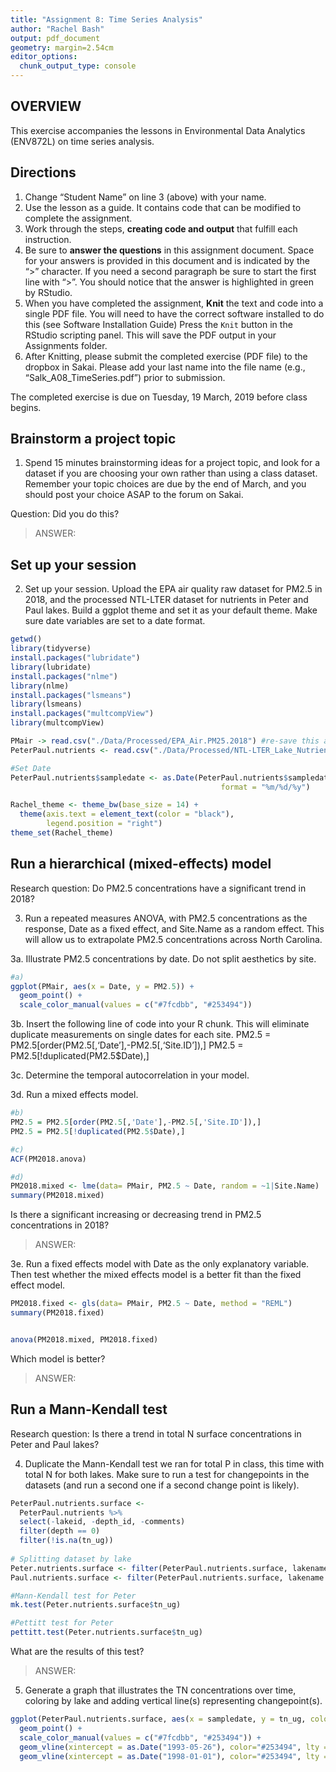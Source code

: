 ```yaml
---
title: "Assignment 8: Time Series Analysis"
author: "Rachel Bash"
output: pdf_document
geometry: margin=2.54cm
editor_options: 
  chunk_output_type: console
---
```


## OVERVIEW

This exercise accompanies the lessons in Environmental Data Analytics (ENV872L) on time series analysis.

## Directions
1. Change "Student Name" on line 3 (above) with your name.
2. Use the lesson as a guide. It contains code that can be modified to complete the assignment.
3. Work through the steps, **creating code and output** that fulfill each instruction.
4. Be sure to **answer the questions** in this assignment document.
Space for your answers is provided in this document and is indicated by the ">" character.
If you need a second paragraph be sure to start the first line with ">".
You should notice that the answer is highlighted in green by RStudio. 
6. When you have completed the assignment, **Knit** the text and code into a single PDF file.
You will need to have the correct software installed to do this (see Software Installation Guide)
Press the `Knit` button in the RStudio scripting panel.
This will save the PDF output in your Assignments folder.
8. After Knitting, please submit the completed exercise (PDF file) to the dropbox in Sakai. Please add your last name into the file name (e.g., "Salk_A08_TimeSeries.pdf") prior to submission.

The completed exercise is due on Tuesday, 19 March, 2019 before class begins.

## Brainstorm a project topic
1. Spend 15 minutes brainstorming ideas for a project topic, and look for a dataset if you are choosing your own rather than using a class dataset. Remember your topic choices are due by the end of March, and you should post your choice ASAP to the forum on Sakai.

Question: Did you do this?

> ANSWER: 

## Set up your session 
2. Set up your session. Upload the EPA air quality raw dataset for PM2.5 in 2018, and the processed NTL-LTER dataset for nutrients in Peter and Paul lakes. Build a ggplot theme and set it as your default theme. Make sure date variables are set to a date format.

```r

getwd()
library(tidyverse)
install.packages("lubridate")
library(lubridate)
install.packages("nlme")
library(nlme)
install.packages("lsmeans")
library(lsmeans)
install.packages("multcompView")
library(multcompView)

PMair -> read.csv("./Data/Processed/EPA_Air.PM25.2018") #re-save this as a csv in previous Assignment
PeterPaul.nutrients <- read.csv("./Data/Processed/NTL-LTER_Lake_Nutrients_PeterPaul_Processed.csv.csv")

#Set Date
PeterPaul.nutrients$sampledate <- as.Date(PeterPaul.nutrients$sampledate, 
                                               format = "%m/%d/%y")

Rachel_theme <- theme_bw(base_size = 14) +
  theme(axis.text = element_text(color = "black"), 
        legend.position = "right")
theme_set(Rachel_theme)

```


## Run a hierarchical (mixed-effects) model

Research question: Do PM2.5 concentrations have a significant trend in 2018?

3. Run a repeated measures ANOVA, with PM2.5 concentrations as the response, Date as a fixed effect, and Site.Name as a random effect. This will allow us to extrapolate PM2.5 concentrations across North Carolina.

3a. Illustrate PM2.5 concentrations by date. Do not split aesthetics by site.

```r

#a)
ggplot(PMair, aes(x = Date, y = PM2.5)) +
  geom_point() +
  scale_color_manual(values = c("#7fcdbb", "#253494"))

```

3b. Insert the following line of code into your R chunk. This will eliminate duplicate measurements on single dates for each site.
PM2.5 = PM2.5[order(PM2.5[,'Date'],-PM2.5[,'Site.ID']),]
PM2.5 = PM2.5[!duplicated(PM2.5$Date),]

3c. Determine the temporal autocorrelation in your model. 

3d. Run a mixed effects model. 

```r
#b)
PM2.5 = PM2.5[order(PM2.5[,'Date'],-PM2.5[,'Site.ID']),]
PM2.5 = PM2.5[!duplicated(PM2.5$Date),]

#c)
ACF(PM2018.anova)

#d)
PM2018.mixed <- lme(data= PMair, PM2.5 ~ Date, random = ~1|Site.Name)
summary(PM2018.mixed)


```

Is there a significant increasing or decreasing trend in PM2.5 concentrations in 2018? 

> ANSWER: 

3e. Run a fixed effects model with Date as the only explanatory variable. Then test whether the mixed effects model is a better fit than the fixed effect model. 

```r
PM2018.fixed <- gls(data= PMair, PM2.5 ~ Date, method = "REML")
summary(PM2018.fixed)


anova(PM2018.mixed, PM2018.fixed)


```


Which model is better?

> ANSWER: 


## Run a Mann-Kendall test

Research question: Is there a trend in total N surface concentrations in Peter and Paul lakes? 

4. Duplicate the Mann-Kendall test we ran for total P in class, this time with total N for both lakes. Make sure to run a test for changepoints in the datasets (and run a second one if a second change point is likely). 

```r
PeterPaul.nutrients.surface <- 
  PeterPaul.nutrients %>%
  select(-lakeid, -depth_id, -comments) 
  filter(depth == 0) 
  filter(!is.na(tn_ug))
  
# Splitting dataset by lake
Peter.nutrients.surface <- filter(PeterPaul.nutrients.surface, lakename == "Peter Lake")
Paul.nutrients.surface <- filter(PeterPaul.nutrients.surface, lakename == "Paul Lake")

#Mann-Kendall test for Peter
mk.test(Peter.nutrients.surface$tn_ug)

#Pettitt test for Peter
pettitt.test(Peter.nutrients.surface$tn_ug)


```


What are the results of this test?

> ANSWER: 

5. Generate a graph that illustrates the TN concentrations over time, coloring by lake and adding vertical line(s) representing changepoint(s).

```r
ggplot(PeterPaul.nutrients.surface, aes(x = sampledate, y = tn_ug, color = lakename)) +
  geom_point() +
  scale_color_manual(values = c("#7fcdbb", "#253494")) +
  geom_vline(xintercept = as.Date("1993-05-26"), color="#253494", lty = 2) +
  geom_vline(xintercept = as.Date("1998-01-01"), color="#253494", lty = 2)


```


